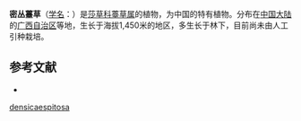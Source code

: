 {{Speciesbox
| name = 密丛薹草
| status = 
| status_system = 
| image =
| genus = Carex
| species = densicaespitosa
| authority = L. K. Dai
}}

'''密丛薹草'''（[[学名|学名]]：{{lang|la|''Carex densicaespitosa''}}）是[[莎草科|莎草科]][[薹草属|薹草属]]的植物，为中国的特有植物。分布在[[中国大陆|中国大陆]]的[[广西自治区|广西自治区]]等地，生长于海拔1,450米的地区，多生长于林下，目前尚未由人工引种栽培。

== 参考文献 ==
<div class="references-small">
* {{cite web| url =http://www.bioinfo.cn/db05/KmzwSpecies.php?action=view&id=5986| title =密丛薹草| work =《中国高等植物数据库全库》| publisher =中国科学院微生物研究所| author =昆明植物研究所| accessdate =2009-02-24| deadurl =yes| archiveurl =https://web.archive.org/web/20160305071557/http://www.bioinfo.cn/db05/KmzwSpecies.php?action=view&id=5986| archivedate =2016-03-05}}
</div>
{{Taxonbar|from=Q10952543}}

{{DEFAULTSORT:Carex densicaespitosa}}
[[Category:薹草属|densicaespitosa]]


{{Carex-stub}}